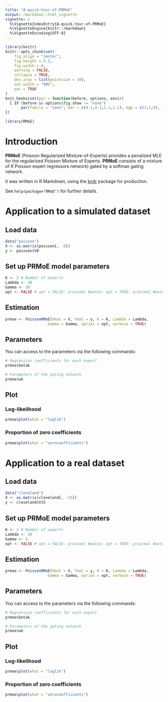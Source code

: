 ```yaml
---
title: "A-quick-tour-of-PRMoE"
output: rmarkdown::html_vignette
vignette: >
  %\VignetteIndexEntry{A-quick-tour-of-PRMoE}
  %\VignetteEngine{knitr::rmarkdown}
  %\VignetteEncoding{UTF-8}
---
```


```r
library(knitr)
knitr::opts_chunk$set(
	fig.align = "center",
	fig.height = 5.5,
	fig.width = 6,
	warning = FALSE,
	collapse = TRUE,
	dev.args = list(pointsize = 10),
	out.width = "90%",
	par = TRUE
)
knit_hooks$set(par = function(before, options, envir)
  { if (before && options$fig.show != "none") 
       par(family = "sans", mar = c(4.1,4.1,1.1,1.1), mgp = c(3,1,0), tcl = -0.5)
})
```

```r
library(RMoE)
```

# Introduction

**PRMoE** (Poisson Regularized Mixture-of-Experts) provides a penalized MLE 
for the regularized Poisson Mixture of Experts. **PRMoE** consists of a mixture 
of *K* Poisson expert regressors network) gated by a softmax gating network.

It was written in R Markdown, using the [knitr](https://cran.r-project.org/package=knitr) 
package for production.

See `help(package="RMoE")` for further details.

# Application to a simulated dataset

## Load data

```r
data("poisson")
X <- as.matrix(poisson[, -8])
y <- poisson$V8
```

## Set up PRMoE model parameters

```r
K <- 2 # Number of experts
Lambda <- 20
Gamma <- 10
opt <- FALSE # opt = FALSE: proximal Newton; opt = TRUE: proximal Newton-type
```

## Estimation

```r
prmoe <- PoissonRMoE(Xmat = X, Ymat = y, K = K, Lambda = Lambda, 
                   Gamma = Gamma, option = opt, verbose = TRUE)
```

## Parameters

You can access to the parameters via the following commands:

```r

# Regression coefficients for each expert
prmoe$betak

# Parameters of the gating network
prmoe$wk
```

## Plot

### Log-likelihood

```r
prmoe$plot(what = "loglik")
```

### Proportion of zero coefficients

```r
prmoe$plot(what = "zerocoefficients")
```

# Application to a real dataset

## Load data

```r
data("cleveland")
X <- as.matrix(cleveland[, -15])
y <- cleveland$V15
```

## Set up PRMoE model parameters

```r
K <- 2 # Number of experts
Lambda <- 10
Gamma <- 4
opt <- FALSE # opt = FALSE: proximal Newton; opt = TRUE: proximal Newton-type
```

## Estimation

```r
prmoe <- PoissonRMoE(Xmat = X, Ymat = y, K = K, Lambda = Lambda, 
                   Gamma = Gamma, option = opt, verbose = TRUE)
```

## Parameters

You can access to the parameters via the following commands:

```r

# Regression coefficients for each expert
prmoe$betak

# Parameters of the gating network
prmoe$wk
```

## Plot

### Log-likelihood

```r
prmoe$plot(what = "loglik")
```

### Proportion of zero coefficients

```r
prmoe$plot(what = "zerocoefficients")
```
